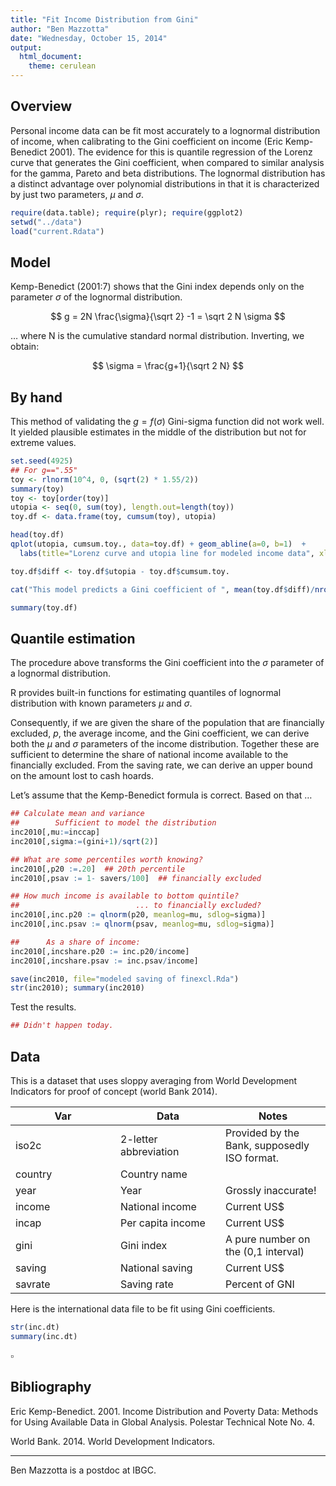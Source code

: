 ```yaml
---
title: "Fit Income Distribution from Gini"
author: "Ben Mazzotta"
date: "Wednesday, October 15, 2014"
output: 
  html_document:
    theme: cerulean
---
```


## Overview

Personal income data can be fit most accurately to a lognormal distribution of income, when calibrating to the Gini coefficient on income (Eric Kemp-Benedict 2001). The evidence for this is quantile regression of the Lorenz curve that generates the Gini coefficient, when compared to similar analysis for the gamma, Pareto and beta distributions. The lognormal distribution has a distinct advantage over polynomial distributions in that it is characterized by just two parameters, $\mu$ and $\sigma$.



```r
require(data.table); require(plyr); require(ggplot2)
setwd("../data")
load("current.Rdata")
```

## Model

Kemp-Benedict (2001:7) shows that the Gini index depends only on the parameter $\sigma$ of the lognormal distribution.

$$ g = 2N \frac{\sigma}{\sqrt 2} -1  = \sqrt 2 N \sigma $$ 

... where N is the cumulative standard normal distribution. Inverting, we obtain:

$$ \sigma =  \frac{g+1}{\sqrt 2 N} $$

## By hand

This method of validating the $g = f(\sigma)$ Gini-sigma function did not work well. It yielded plausible estimates in the middle of the distribution but not for extreme values. 

```r
set.seed(4925)
## For g==".55"
toy <- rlnorm(10^4, 0, (sqrt(2) * 1.55/2))
summary(toy)
toy <- toy[order(toy)]
utopia <- seq(0, sum(toy), length.out=length(toy))
toy.df <- data.frame(toy, cumsum(toy), utopia)

head(toy.df)
qplot(utopia, cumsum.toy., data=toy.df) + geom_abline(a=0, b=1)  + 
  labs(title="Lorenz curve and utopia line for modeled income data", xlab="In Utopia everyone has identical income.",ylab="Income modeled from a lognormal distribution calculated from Gini=0.34")

toy.df$diff <- toy.df$utopia - toy.df$cumsum.toy.

cat("This model predicts a Gini coefficient of ", mean(toy.df$diff)/nrow(toy.df)," using the function rnorm() and the Kemp-Benedict formula for calculating sigma from Gini.")

summary(toy.df)
```

## Quantile estimation

The procedure above transforms the Gini coefficient into the $\sigma$ parameter of a lognormal distribution.

R provides built-in functions for estimating quantiles of  lognormal distribution with known parameters $\mu$ and $\sigma$. 

Consequently, if we are given the share of the population that are financially excluded, $p$, the average income, and the Gini coefficient, we can derive both the $\mu$ and $\sigma$ parameters of the income distribution. Together these are sufficient to determine the share of national income available to the financially excluded. From the saving rate, we can derive an upper bound on the amount lost to cash hoards.

Let's assume that the Kemp-Benedict formula is correct. Based on that ... 

```r
## Calculate mean and variance
##        Sufficient to model the distribution
inc2010[,mu:=inccap]
inc2010[,sigma:=(gini+1)/sqrt(2)]

## What are some percentiles worth knowing? 
inc2010[,p20 :=.20]  ## 20th percentile
inc2010[,psav := 1- savers/100]  ## financially excluded

## How much income is available to bottom quintile? 
##                          ... to financially excluded?
inc2010[,inc.p20 := qlnorm(p20, meanlog=mu, sdlog=sigma)]
inc2010[,inc.psav := qlnorm(psav, meanlog=mu, sdlog=sigma)]

##      As a share of income:
inc2010[,incshare.p20 := inc.p20/income]
inc2010[,incshare.psav := inc.psav/income]

save(inc2010, file="modeled saving of finexcl.Rda")
str(inc2010); summary(inc2010)
```

Test the results.

```r
## Didn't happen today. 
```



## Data

This is a dataset that uses sloppy averaging from World Development Indicators for proof of concept (world Bank 2014). 

Var | Data | Notes
--- | --- | ---
iso2c | 2-letter abbreviation | Provided by the Bank, supposedly ISO format.
country | Country name | 
year | Year | Grossly inaccurate!
income | National income | Current US$
incap | Per capita income | Current US$
gini | Gini index | A pure number on the (0,1 interval)
saving | National saving  | Current US$
savrate | Saving rate | Percent of GNI

Here is the international data file to be fit using Gini coefficients.

```r
str(inc.dt)
summary(inc.dt)
```

$\square$

## Bibliography

Eric Kemp-Benedict. 2001. Income Distribution and Poverty Data: Methods for Using Available Data in Global Analysis. Polestar Technical Note No. 4.

World Bank. 2014. World Development Indicators.


---
Ben Mazzotta is a postdoc at IBGC.